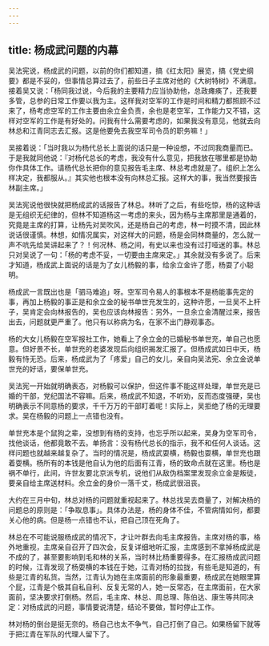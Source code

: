 ```yaml
---
---
---
```

title: 杨成武问题的内幕
---




吴法宪说，杨成武的问题，以前的你们都知道，搞《红太阳》展览，搞《党史纲要》都是不妥的，但事情总算过去了，前些日子主席对他的《大树特树》不满意。接着吴又说：「杨同我过说，今后我的主要精力应当协助他，总政瘫痪了，还我要多管，总参的日常工作要以我为主。这样我对空军的工作是时间和精力都照顾不过来了，杨考虑空军的工作主要由余立金负责，余也是老空军，工作能力又不错，这样对空军的工作是有好处的。问我有什么需要考虑的，如果我没有意见，他就去向林总和江青同志去汇报。这是他要免去我空军司令员的职务嘛！」

吴接着说：「当时我以为杨代总长上面说的话只是一种设想，不过同我商量而已。于是我就同他说：『对杨代总长的考虑，我没有什么意见，把我放在哪里都是协助你作具体工作。请杨代总长把你的意见报告毛主席、林总考虑就是了。组织上怎么样决定，我都服从。』其实他也根本没有向林总汇报。这样大的事，我当然要报告林副主席。」

吴法宪说他很快就把杨成武的话报告了林总。林听了之后，有些吃惊，杨的这种话是无组织无纪律的，但林不知道杨这一考虑的来头，因为杨与主席那里是通着的，究竟是主席的打算，让杨先对吴吹风，还是杨自己的考虑，林一时摸不清，因此林说话很谨慎。林想，如情况属实，对这样大的问题，杨是会同林商量的，怎么就一声不吭先给吴讲起来了？！何况林、杨之间，有史以来也没有过打哑迷的事。林总只对吴说了一句：「杨的考虑不妥，一切要由主席来定。」其余就没有多说了。后来才知道，杨成武上面说的话是为了女儿杨毅的事，给余立金许了愿，杨耍了小聪明。

杨成武一言既出也是「驷马难追」呀。空军司令易人的事根本不是杨能事先定的事，再加上杨毅的事正是和余立金的秘书单世充发生的，这种许愿，一旦吴不上杆子，吴肯定会向林报告的，吴也应该向林报告：另外，一旦余立金清醒过来，报告出去，问题就更严重了。他只有以称病为名，在家不出门静观事态。

杨的大女儿杨毅在空军报社工作，她看上了余立金的已婚秘书单世充，单自己也愿意。但好景不长，单世充的老婆发现后向组织揭发汇报了。但杨成武如日中天，杨毅有恃无恐。后来，杨成武为了「疼爱」自己的女儿，亲自向吴法宪、余立金说单世充的好话，要保单世充。

吴法宪一开始就明确表态，对杨毅可以保护，但这件事不能这样处理，单世充是已婚的干部，党纪国法不容嘛。后来，杨成武不知退，不听劝，反而态度强硬，吴也明确表示不同意杨的要求，千千万万的干部盯着呢！实际上，吴拒绝了杨的无理要求。吴在杨毅的问题上一点错也没有。

单世充本是个鼠狗之辈，没想到有杨的支持，也忘乎所以起来，吴身为空军司令，找他谈话，他都竟敢不去。单扬言：没有杨代总长的指示，我不和任何人谈话。这样问题也就越来越复杂了。当时的情况是，杨成武耍横，杨毅也耍横，单世充也跟着耍横。杨所有的本钱是他自认为他的后面有江青，杨的致命点就在这里。杨也是祸不单行，此间，许世友要北京派专机，说他们从敌伪档案里发现余立金是叛徒，要亲自给主席送材料。余立金的身价一落千丈，杨成武很沮丧。

大约在三月中旬，林总对杨的问题就重视起来了。林总找吴去商量了，对解决杨的问题总的原则是：「争取息事」。具体办法是，杨的身体不佳，不管病情如何，都要关心他的病。但是杨一点错也不认，把自己顶在死角了。

林总在不可能说服杨成武的情况下，才让叶群去向毛主席报告。主席对杨的事，格外地重视，主席亲自召开了四次会，反复详细地听汇报，主席感到不拿掉杨成武是不成的了，甚至要影响到毛和林的关系，当时林比杨重要得多。在汇报杨成武问题的时候，江青发现了杨耍横的本钱在于她，江青对杨的拉拢，有些毛是知道的，有些是江青的私货。当然，江青认为她在主席面前的形象最重要，杨成武在她眼里算个屁，江青是个极其自私自利、反复无常的人，她一反常态，在主席面前，在大家面前，坚决要求打倒杨。然后，毛主席、林总、周总理、陈伯达、康生等共同决定：对杨成武的问题，事情要说清楚，结论不要做，暂时停止工作。

林对杨的倒台是挺无奈的。杨自己也太不争气，自己打倒了自己。如果杨留下就等于把江青在军队的代理人留下了。